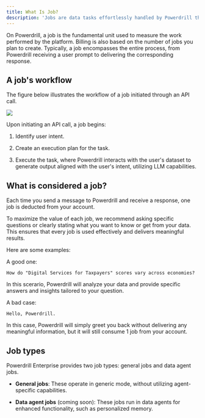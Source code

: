 ```yaml
---
title: What Is Job?
description: 'Jobs are data tasks effortlessly handled by Powerdrill through natural language conversations'
---
```


On Powerdrill, a job is the fundamental unit used to measure the work performed by the platform. Billing is also based on the number of jobs you plan to create. Typically, a job encompasses the entire process, from Powerdrill receiving a user prompt to delivering the corresponding response.



## A job's workflow 

The figure below illustrates the workflow of a job initiated through an API call.


<Frame>
  <img src="/images/job-description.png" style={{ borderRadius: '0.5rem' }} />
</Frame>


Upon initiating an API call, a job begins:

1. Identify user intent.

2. Create an execution plan for the task.

3. Execute the task, where Powerdrill interacts with the user's dataset to generate output aligned with the user's intent, utilizing LLM capabilities.



## What is considered a job?

Each time you send a message to Powerdrill and receive a response, one job is deducted from your account.

To maximize the value of each job, we recommend asking specific questions or clearly stating what you want to know or get from your data. This ensures that every job is used effectively and delivers meaningful results. 

Here are some examples:

A good one:

```
How do "Digital Services for Taxpayers" scores vary across economies?
```

In this scerario, Powerdrill will analyze your data and provide specific answers and insights tailored to your question.


A bad case:

```
Hello, Powerdrill.
```

In this case, Powerdrill will simply greet you back without delivering any meaningful information, but it will still consume 1 job from your account.





## Job types

Powerdrill Enterprise provides two job types: general jobs and data agent jobs.

- **General jobs**: These operate in generic mode, without utilizing agent-specific capabilities.  

- **Data agent jobs** (coming soon): These jobs run in data agents for enhanced functionality, such as personalized memory. 






